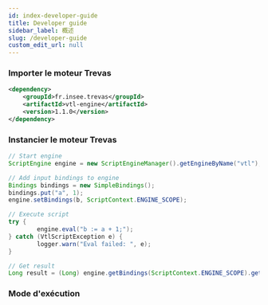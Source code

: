 ```yaml
---
id: index-developer-guide
title: Developer guide
sidebar_label: 概述
slug: /developer-guide
custom_edit_url: null
---
```



### Importer le moteur Trevas

```xml
<dependency>
    <groupId>fr.insee.trevas</groupId>
    <artifactId>vtl-engine</artifactId>
    <version>1.1.0</version>
</dependency>
```

### Instancier le moteur Trevas

```java
// Start engine
ScriptEngine engine = new ScriptEngineManager().getEngineByName("vtl");

// Add input bindings to engine
Bindings bindings = new SimpleBindings();
bindings.put("a", 1);
engine.setBindings(b, ScriptContext.ENGINE_SCOPE);

// Execute script
try {
        engine.eval("b := a + 1;");
} catch (VtlScriptException e) {
		logger.warn("Eval failed: ", e);
}

// Get result
Long result = (Long) engine.getBindings(ScriptContext.ENGINE_SCOPE).get("b");
```

### Mode d'exécution

<div className="row">
	<div className="col">
		<Card title="Basic mode" page={useBaseUrl('/developer-guide/basic-mode')} />
	</div>
	<div className="col">
		<Card title="Spark mode" page={useBaseUrl('/developer-guide/spark-mode')} />
	</div>
</div>

